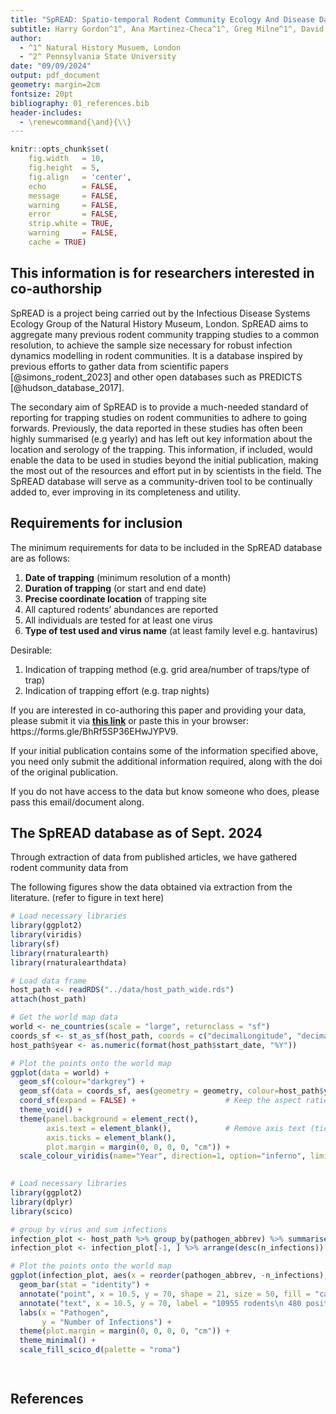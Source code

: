 ```yaml
---
title: "SpREAD: Spatio-temporal Rodent Community Ecology And Disease Database."
subtitle: Harry Gordon^1^, Ana Martinez-Checa^1^, Greg Milne^1^, David Redding^1^, David Simons^2^
author:
  - ^1^ Natural History Musuem, London
  - ^2^ Pennsylvania State University
date: "09/09/2024"
output: pdf_document
geometry: margin=2cm
fontsize: 20pt
bibliography: 01_references.bib
header-includes: 
  - \renewcommand{\and}{\\}
---
```


```r
knitr::opts_chunk$set(
    fig.width   = 10,
    fig.height  = 5,
    fig.align   = 'center',
    echo        = FALSE,
    message     = FALSE,
    warning     = FALSE,
    error       = FALSE,
    strip.white = TRUE,
    warning     = FALSE,
    cache = TRUE)
```
## This information is for researchers interested in co-authorship

SpREAD is a project being carried out by the Infectious Disease Systems Ecology Group of the Natural History Museum, London. SpREAD aims to aggregate many previous rodent community trapping studies to a common resolution, to achieve the sample size necessary for robust infection dynamics modelling in rodent communities. It is a database inspired by previous efforts to gather data from scientific papers [@simons_rodent_2023] and other open databases such as PREDICTS [@hudson_database_2017].

The secondary aim of SpREAD is to provide a much-needed standard of reporting for trapping studies on rodent communities to adhere to going forwards. Previously, the data reported in these studies has often been highly summarised (e.g yearly) and has left out key information about the location and serology of the trapping. This information, if included, would enable the data to be used in studies beyond the initial publication, making the most out of the resources and effort put in by scientists in the field. The SpREAD database will serve as a community-driven tool to be continually added to, ever improving in its completeness and utility.



## Requirements for inclusion

The minimum requirements for data to be included in the SpREAD database are as follows:

1. **Date of trapping** (minimum resolution of a month)
1. **Duration of trapping** (or start and end date)
1. **Precise coordinate location** of trapping site
1. All captured rodents' abundances are reported
1. All individuals are tested for at least one virus
1. **Type of test used and virus name** (at least family level e.g. hantavirus)

Desirable:

1. Indication of trapping method (e.g. grid area/number of traps/type of trap)
1. Indication of trapping effort (e.g. trap nights)

If you are interested in co-authoring this paper and providing your data, please submit it via [**this link**](https://forms.gle/BhRf5SP36EHwJYPV9) or paste this in your browser: https://forms.gle/BhRf5SP36EHwJYPV9.

If your initial publication contains some of the information specified above, you need only submit the additional information required, along with the doi of the original publication.

If you do not have access to the data but know someone who does, please pass this email/document along.

## The SpREAD database as of Sept. 2024

Through extraction of data from published articles, we have gathered rodent community data from 

The following figures show the data obtained via extraction from the literature. (refer to figure in text here)

```r
# Load necessary libraries
library(ggplot2)
library(viridis)
library(sf)
library(rnaturalearth)
library(rnaturalearthdata)

# Load data frame
host_path <- readRDS("../data/host_path_wide.rds")
attach(host_path)

# Get the world map data
world <- ne_countries(scale = "large", returnclass = "sf")
coords_sf <- st_as_sf(host_path, coords = c("decimalLongitude", "decimalLatitude"), crs = 4326, agr = "constant")
host_path$year <- as.numeric(format(host_path$start_date, "%Y"))

# Plot the points onto the world map 
ggplot(data = world) +
  geom_sf(colour="darkgrey") +
  geom_sf(data = coords_sf, aes(geometry = geometry, colour=host_path$year), size = 3, shape=19) +
  coord_sf(expand = FALSE) +                    # Keep the aspect ratio
  theme_void() +
  theme(panel.background = element_rect(), 
        axis.text = element_blank(),            # Remove axis text (tick labels)
        axis.ticks = element_blank(),
        plot.margin = margin(0, 0, 0, 0, "cm")) +
  scale_colour_viridis(name="Year", direction=1, option="inferno", limits=c(1980, 2030))
  
```

```r
# Load necessary libraries
library(ggplot2)
library(dplyr)
library(scico)

# group by virus and sum infections
infection_plot <- host_path %>% group_by(pathogen_abbrev) %>% summarise(n_infections=sum(positive))
infection_plot <- infection_plot[-1, ] %>% arrange(desc(n_infections))

# Plot the points onto the world map 
ggplot(infection_plot, aes(x = reorder(pathogen_abbrev, -n_infections), y = n_infections, fill=pathogen_abbrev)) +
  geom_bar(stat = "identity") + 
  annotate("point", x = 10.5, y = 70, shape = 21, size = 50, fill = "cadetblue", color = "cadetblue") +
  annotate("text", x = 10.5, y = 70, label = "10955 rodents\n 480 positive", size = 5) +
  labs(x = "Pathogen",
       y = "Number of Infections") +
  theme(plot.margin = margin(0, 0, 0, 0, "cm")) +
  theme_minimal() +
  scale_fill_scico_d(palette = "roma")

  
```

## References
